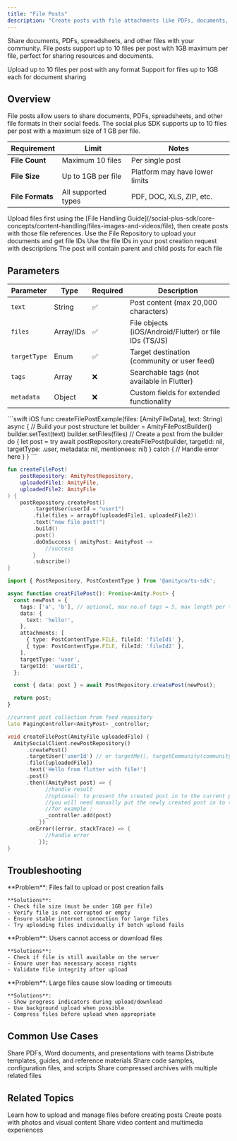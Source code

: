 ```yaml
---
title: "File Posts"
description: "Create posts with file attachments like PDFs, documents, and other file formats"
---
```


Share documents, PDFs, spreadsheets, and other files with your community. File posts support up to 10 files per post with 1GB maximum per file, perfect for sharing resources and documents.

<CardGroup cols={2}>
  <Card title="Multi-File Support" icon="files">
    Upload up to 10 files per post with any format
  </Card>
  <Card title="Large File Capacity" icon="hard-drive">
    Support for files up to 1GB each for document sharing
  </Card>
</CardGroup>

## Overview

File posts allow users to share documents, PDFs, spreadsheets, and other file formats in their social feeds. The social.plus SDK supports up to 10 files per post with a maximum size of 1 GB per file.

| Requirement | Limit | Notes |
|-------------|-------|-------|
| **File Count** | Maximum 10 files | Per single post |
| **File Size** | Up to 1GB per file | Platform may have lower limits |
| **File Formats** | All supported types | PDF, DOC, XLS, ZIP, etc. |


<Warning>
Upload files first using the [File Handling Guide](/social-plus-sdk/core-concepts/content-handling/files-images-and-videos/file), then create posts with those file references.
</Warning>

<Steps>
  <Step title="Upload Files">
    Use the File Repository to upload your documents and get file IDs
  </Step>
  <Step title="Create Post">
    Use the file IDs in your post creation request with descriptions
  </Step>
  <Step title="Handle Response">
    The post will contain parent and child posts for each file
  </Step>
</Steps>

## Parameters

| Parameter | Type | Required | Description |
|-----------|------|----------|-------------|
| `text` | String | ✅ | Post content (max 20,000 characters) |
| `files` | Array/IDs | ✅ | File objects (iOS/Android/Flutter) or file IDs (TS/JS) |
| `targetType` | Enum | ✅ | Target destination (community or user feed) |
| `tags` | Array | ❌ | Searchable tags (not available in Flutter) |
| `metadata` | Object | ❌ | Custom fields for extended functionality |

<CodeGroup>
```swift iOS
func createFilePostExample(files: [AmityFileData], text: String) async {
    // Build your post structure
    let builder = AmityFilePostBuilder()
    builder.setText(text)
    builder.setFiles(files)
    // Create a post from the builder
    do {
        let post = try await postRepository.createFilePost(builder, targetId: nil, targetType: .user, metadata: nil, mentionees: nil)
    } catch {
        // Handle error here
    }
}
```

```kotlin Android
fun createFilePost(
    postRepository: AmityPostRepository,
    uploadedFile1: AmityFile,
    uploadedFile2: AmityFile
) {
    postRepository.createPost()
        .targetUser(userId = "user1")
        .file(files = arrayOf(uploadedFile1, uploadedFile2))
        .text("new file post!")
        .build()
        .post()
        .doOnSuccess { amityPost: AmityPost ->
            //success
        }
        .subscribe()
}
```

```typescript TypeScript
import { PostRepository, PostContentType } from '@amityco/ts-sdk';

async function creatFilePost(): Promise<Amity.Post> {
  const newPost = {
    tags: ['a', 'b'], // optional, max no.of tags = 5, max length per tag = 24 chars
    data: {
      text: 'hello!',
    },
    attachments: [
      { type: PostContentType.FILE, fileId: 'fileId1' },
      { type: PostContentType.FILE, fileId: 'fileId2' },
    ],
    targetType: 'user',
    targetId: 'userId1',
  };

  const { data: post } = await PostRepository.createPost(newPost);

  return post;
}
```

```dart Flutter
//current post collection from feed repository
late PagingController<AmityPost> _controller;

void createFilePost(AmityFile uploadedFile) {
  AmitySocialClient.newPostRepository()
      .createPost()
      .targetUser('userId') // or targetMe(), targetCommunity(communityId: String)
      .file([uploadedFile])
      .text('Hello from flutter with file!')
      .post()
      .then((AmityPost post) => {
            //handle result
            //optional: to present the created post in to the current post collection
            //you will need manually put the newly created post in to the collection
            //for example :
            _controller.add(post)
          })
      .onError((error, stackTrace) => {
            //handle error
          });
}
```


</CodeGroup>

## Troubleshooting

<AccordionGroup>
  <Accordion title="File Upload Failures" icon="upload">
    **Problem**: Files fail to upload or post creation fails
    
    **Solutions**:
    - Check file size (must be under 1GB per file)
    - Verify file is not corrupted or empty
    - Ensure stable internet connection for large files
    - Try uploading files individually if batch upload fails
 
  </Accordion>
  
  <Accordion title="File Access Issues" icon="lock">
    **Problem**: Users cannot access or download files
    
    **Solutions**:
    - Check if file is still available on the server
    - Ensure user has necessary access rights
    - Validate file integrity after upload

  </Accordion>
  
  <Accordion title="Large File Performance" icon="hourglass">
    **Problem**: Large files cause slow loading or timeouts
    
    **Solutions**:
    - Show progress indicators during upload/download
    - Use background upload when possible
    - Compress files before upload when appropriate

  </Accordion>
</AccordionGroup>

## Common Use Cases

<CardGroup cols={2}>
  <Card title="Document Sharing" icon="file-contract">
    Share PDFs, Word documents, and presentations with teams
  </Card>
  <Card title="Resource Distribution" icon="folder">
    Distribute templates, guides, and reference materials
  </Card>
  <Card title="Code Sharing" icon="code">
    Share code samples, configuration files, and scripts
  </Card>
  <Card title="Archive Distribution" icon="file-zip">
    Share compressed archives with multiple related files
  </Card>
</CardGroup>

## Related Topics

<CardGroup cols={3}>
  <Card title="File Upload" href="/social-plus-sdk/core-concepts/content-handling/files-images-and-videos/file" icon="upload">
    Learn how to upload and manage files before creating posts
  </Card>
  <Card title="Image Posts" href="./image-post" icon="image">
    Create posts with photos and visual content
  </Card>
  <Card title="Video Posts" href="./video-post" icon="video">
    Share video content and multimedia experiences
  </Card>
</CardGroup>




